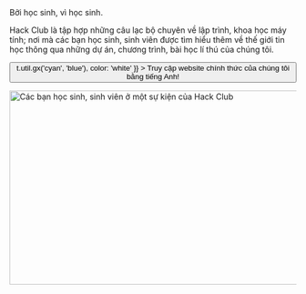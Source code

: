 
<Container variant="copy">

<Heading as="h1">
  Bởi học sinh, vì học sinh.
</Heading>

Hack Club là tập hợp những câu lạc bộ chuyên về lập trình, khoa học máy tính; nơi mà các bạn học sinh, sinh viên được tìm hiểu thêm về thế giới tin học thông qua những dự án, chương trình, bài học lí thú của chúng tôi.

<p>
  <Button
    as="a"
    href="https://hackclub.com/?ref=vi"
    variant="ctaLg"
    sx={{
      backgroundImage: t => t.util.gx('cyan', 'blue'),
      color: 'white'
    }}
  >
    Truy cập website chính thức của chúng tôi bằng tiếng Anh!
  </Button>
</p>

<img
  alt="Các bạn học sinh, sinh viên ở một sự kiện của Hack Club"
  src="https://cloud-lapsqbi7m-hack-club-bot.vercel.app/0assemble.jpg"
  width="512"
  height="341"
/>

</Container>
